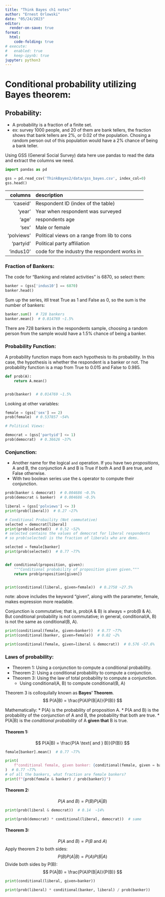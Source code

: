 ```yaml
---
title: "Think Bayes ch1 notes"
author: "Ernest Orlowski"
date: "05/24/2023"
editor:
  render-on-save: true
format:
  html:
    code-folding: true
# execute:
#   enabled: true
#   keep-ipynb: true
jupyter: python3
---
```


# Conditional probability utilizing Bayes theorem:

## Probability:

-   A probability is a fraction of a finite set.
-   ex: survey 1000 people, and 20 of them are bank tellers, the fraction shows that bank tellers are 2%, or 0.02 of the population. Chosing a random person out of this population would have a 2% chance of being a bank teller.

Using GSS (General Social Survey) data here use pandas to read the data and extract the columns we need.

```python
import pandas as pd

gss = pd.read_csv('ThinkBayes2/data/gss_bayes.csv', index_col=0)
gss.head()
```

|columns| description |
|------:|:------------|
|'caseid'  | Respondent ID (index of the table)|
|'year'    | Year when respondent was surveyed|
|'age'     | respondents age|
|'sex'     | Male or female|
|'polviews'| Political views on a range from lib to cons|
|'partyid' | Political party affiliation|
|'indus10' | code for the industry the respondent works in|

### Fraction of Bankers:

The code for "Banking and related activities" is 6870, so select them:

```python
banker = (gss['indus10'] == 6870)
banker.head()
```

Sum up the series, itll treat True as 1 and False as 0, so the sum is the number of bankers:

```python
banker.sum()  # 728 bankers
banker.mean()  # 0.014769 ~1.5%


```

There are 728 bankers in the respondents sample, choosing a random person from the sample would have a 1.5% chance of being a banker.

### Probability Function:

A probability function maps from each hypothesis to its probability. In this case, the hypothesis is whether the respondent is a banker or not. The probability function is a map from True to 0.015 and False to 0.985.

```python
def prob(A):
    return A.mean()


prob(banker)  # 0.014769 ~1.5%
```

Looking at other variables:

```python
female = (gss['sex'] == 2)
prob(female)  # 0.537857 ~54%

# Political Views:

democrat = (gss['partyid'] <= 1)
prob(democrat)  # 0.36626 ~37%

```
### Conjunction:
- Another name for the logical `and` operation. If you have two *propositions*, A and B, the conjunction A and B is True if both A and B are true, and False otherwise.
- With two boolean series use the `&` operator to compute their conjunction.
```python
prob(banker & democrat)  # 0.004686 ~0.5%
prob(democrat & banker)  # 0.004686 ~0.5%

liberal = (gss['polviews'] <= 3)
print(prob(liberal))  # 0.27 ~27%

# Conditional Probaility (Not commutative)
selected = democrat[liberal]
print(prob(selected))  # 0.52 ~52%
# selected contains the values of democrat for liberal respondents
# so prob(selected) is the fraction of liberals who are dems.

selected = female[banker]
print(prob(selected))  # 0.77 ~77%


def conditional(proposition, given):
    """Conditional probability of proposition given given."""
    return prob(proposition[given])


print(conditional(liberal, given=female))  # 0.2758 ~27.5%

```
note: above includes the keyword "given", along with the parameter, female, makes expression more readable.

Conjunction is commutative; that is, prob(A & B) is always = prob(B & A). But conditional probability is not commutative; in general, conditional(A, B) is not the same as conditional(B, A).
```python
print(conditional(female, given=banker))  # 0.77 ~77%
print(conditional(banker, given=female))  # 0.02 ~2%

print(conditional(female, given=liberal & democrat))  # 0.576 ~57.6%
```

### Laws of probability:
* Theorem 1: Using a conjunction to compute a conditional probability.
* Theorem 2: Using a conditional probability to compute a conjunction.
* Theorem 3: Using the law of total probability to compute a conjunction.
  * Using conditional(A, B) to compute conditional(B, A)

Theorem 3 is colloquilally known as **Bayes' Theorem**.
$$ P(A|B) = \frac{P(A)P(B|A)}{P(B)} $$

Mathematically:
* P(A) is the probability of proposition A.
* P(A and B) is the probability of the conjunction of A and B, the probability that both are true.
* P(A|B) is the *conditional probability* of A **given that** B is true.

#### Theorem 1:
$$ P(A|B) = \frac{P(A \text{ and } B)}{P(B)} $$

```python
female[banker].mean()  # 0.77 ~77%

print(
    f"conditional female, given banker: {conditional(female, given = banker)}"
)  # 0.77 ~77%
# of all the bankers, what fraction are female bankers?
print(f"{prob(female & banker) / prob(banker)}")
```

#### Theorem 2:
$$ P(A \text{ and } B) = P(B)P(A|B) $$

```python
print(prob(liberal & democrat))  # 0.14  ~14%

print(prob(democrat) * conditional(liberal, democrat))  # same
```

#### Theorem 3:
$$ P(A \text{ and } B) = P(B \text{ and } A) $$
  Apply theorem 2 to both sides:
$$P(B)P(A|B) = P(A)P(B|A)$$
  Divide both sides by P(B):
$$ P(A|B) = \frac{P(A)P(B|A)}{P(B)} $$

```python
print(conditional(liberal, given=banker))

print(prob(liberal) * conditional(banker, liberal) / prob(banker))
```
